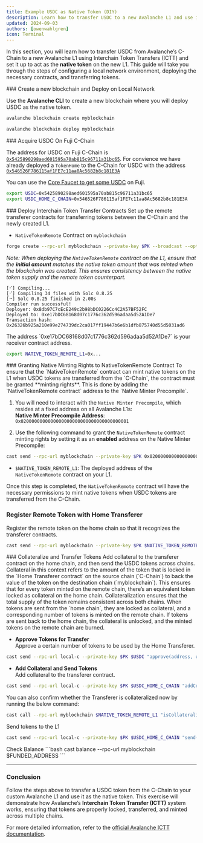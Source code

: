 ```yaml
---
title: Example USDC as Native Token (DIY)
description: Learn how to transfer USDC to a new Avalanche L1 and use it as a native token via ICTT.
updated: 2024-09-03
authors: [owenwahlgren]
icon: Terminal
---
```


In this section, you will learn how to transfer USDC from Avalanche’s C-Chain to a new Avalanche L1 using Interchain Token Transfers (ICTT) and set it up to act as the **native token** on the new L1. This guide will take you through the steps of configuring a local network environment, deploying the necessary contracts, and transferring tokens.


<Steps>
<Step>
### Create a new blockchain and Deploy on Local Network

Use the **Avalanche CLI** to create a new blockchain where you will deploy USDC as the native token.


```bash
avalanche blockchain create myblockchain  
```
```bash
avalanche blockchain deploy myblockchain
```
</Step>
<Step>
### Acquire USDC On Fuji C-Chain

The address for USDC on Fuji C-Chain is [`0x5425890298aed601595a70ab815c96711a31bc65`](https://testnet.snowtrace.io/token/0x5425890298aed601595a70ab815c96711a31bc65).
For convience we have already deployed a `TokenHome` to the C-Chain for USDC with the address [`0x546526F786115af1FE7c11aa8Ac5682b8c181E3A`](https://testnet.snowtrace.io/address/0x546526F786115af1FE7c11aa8Ac5682b8c181E3A)

You can use the [Core Faucet to get some USDC](https://core.app/en/tools/testnet-faucet/?subnet=c&token=usdcc) on Fuji. 
```bash
export USDC=0x5425890298aed601595a70ab815c96711a31bc65
export USDC_HOME_C_CHAIN=0x546526F786115af1FE7c11aa8Ac5682b8c181E3A
```
</Step>
<Step>
### Deploy Interchain Token Transfer Contracts
Set up the remote transferer contracts for transferring tokens between the C-Chain and the newly created L1.
   
- `NativeTokenRemote` Contract on `myblockchain` 
```bash 
forge create --rpc-url myblockchain --private-key $PK --broadcast --optimize --optimizer-runs 200 --constructor-args "($TELEPORTER_REGISTRY_L1, $FUNDED_ADDRESS, "1", $C_CHAIN_BLOCKCHAIN_ID_HEX, $USDC_HOME_C_CHAIN, 6)" "USDC" 100000000000000000000 0 lib/icm-contracts/contracts/ictt/TokenRemote/NativeTokenRemote.sol:NativeTokenRemote
```

_Note: When deploying the `NativeTokenRemote` contract on the L1, ensure that the **initial amount** matches the native token amount that was minted when the blockchain was created. This ensures consistency between the native token supply and the remote token counterpart._

```
[⠊] Compiling...
[⠊] Compiling 34 files with Solc 0.8.25
[⠒] Solc 0.8.25 finished in 2.00s
Compiler run successful!
Deployer: 0x8db97C7cEcE249c2b98bDC0226Cc4C2A57BF52FC
Deployed to: 0xe17bDC68168d07c1776c362d596adaa5d52A1De7
Transaction hash: 0x26326b925a210e99e274739dc2ca017ff19447b6e6b1dfb875740d55d5031ad6
```

<Callout title="Note" type="info">
The address `0xe17bDC68168d07c1776c362d596adaa5d52A1De7` is your receiver contract address.
</Callout>

```bash
export NATIVE_TOKEN_REMOTE_L1=0x...
```
</Step>
<Step>
### Granting Native Minting Rights to NativeTokenRemote Contract
To ensure that the `NativeTokenRemote` contract can mint native tokens on the L1 when USDC tokens are transferred from the `C-Chain`, the contract must be granted **minting rights**. This is done by adding the `NativeTokenRemote contract` address to the `Native Minter Precompile`.

1. You will need to interact with the `Native Minter Precompile`, which resides at a fixed address on all Avalanche L1s:  
**Native Minter Precompile Address**: `0x0200000000000000000000000000000000000001`
     
2. Use the following command to grant the `NativeTokenRemote` contract minting rights by setting it as an **enabled** address on the Native Minter Precompile:
  
```bash
cast send --rpc-url myblockchain --private-key $PK 0x0200000000000000000000000000000000000001 "setEnabled(address)" $NATIVE_TOKEN_REMOTE_L1
```

- `$NATIVE_TOKEN_REMOTE_L1`: The deployed address of the `NativeTokenRemote` contract on your L1.

Once this step is completed, the `NativeTokenRemote` contract will have the necessary permissions to mint native tokens when USDC tokens are transferred from the C-Chain.
</Step>
<Step>
### Register Remote Token with Home Transferer
Register the remote token on the home chain so that it recognizes the transferer contracts.

```bash 
cast send --rpc-url myblockchain --private-key $PK $NATIVE_TOKEN_REMOTE_L1 "registerWithHome((address, uint256))" "(0x0000000000000000000000000000000000000000, 0)"
```
</Step>
<Step>
### Collateralize and Transfer Tokens
Add collateral to the transferer contract on the home chain, and then send the USDC tokens across chains.

<Accordions>
<Accordion title="What is Collateral?">
Collateral in this context refers to the amount of the token that is locked in the `Home Transferer contract` on the source chain (`C-Chain`) to back the value of the token on the destination chain (`myblockchain`). This ensures that for every token minted on the remote chain, there’s an equivalent token locked as collateral on the home chain.
</Accordion>
<Accordion title="Why is Collateral Important?">
Collateralization ensures that the total supply of the token remains consistent across both chains. When tokens are sent from the `home chain`, they are locked as collateral, and a corresponding number of tokens is minted on the remote chain. If tokens are sent back to the home chain, the collateral is unlocked, and the minted tokens on the remote chain are burned.
</Accordion>
</Accordions>

- **Approve Tokens for Transfer**  
Approve a certain number of tokens to be used by the Home Transferer. 

```bash  
cast send --rpc-url local-c --private-key $PK $USDC "approve(address, uint256)" $USDC_HOME_C_CHAIN 2000000000000000000000
```

- **Add Collateral and Send Tokens**  
Add collateral to the transferer contract.
```bash 
cast send --rpc-url local-c --private-key $PK $USDC_HOME_C_CHAIN "addCollateral(bytes32, address, uint256)" $L1_BLOCKCHAIN_ID_HEX $NATIVE_TOKEN_REMOTE_L1 100000000000000000000
```
You can also confirm whether the Transferer is collateralized now by running the below command:

```bash
cast call --rpc-url myblockchain $NATIVE_TOKEN_REMOTE_L1 "isCollateralized()(bool)"
```
Send tokens to the L1
```bash 
cast send --rpc-url local-c --private-key $PK $USDC_HOME_C_CHAIN "send((bytes32, address, address, address, uint256, uint256, uint256, address), uint256)" "(${L1_BLOCKCHAIN_ID_HEX}, ${NATIVE_TOKEN_REMOTE_L1}, ${FUNDED_ADDRESS}, ${USDC}, 0, 0, 250000, 0x0000000000000000000000000000000000000000)" 1000000000000000000000
```
</Step>

<Step>
Check Balance
```bash
cast balance --rpc-url myblockchain $FUNDED_ADDRESS
```
</Step>
</Steps>

---

### Conclusion

Follow the steps above to transfer a USDC token from the C-Chain to your custom Avalanche L1 and use it as the native token. This exercise will demonstrate how Avalanche’s **Interchain Token Transfer (ICTT)** system works, ensuring that tokens are properly locked, transferred, and minted across multiple chains.

For more detailed information, refer to the [official Avalanche ICTT documentation](/academy/interchain-token-transfer).
